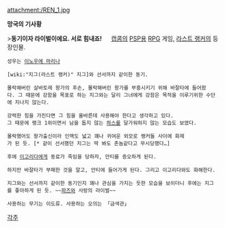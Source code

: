 attachment:/REN_1.jpg

'''망국의 기사황'''

>'''동기이자 라이벌이에요. 서로 힘내죠!'''
　
[[캡콤]]의 [[PSP]]용 [[RPG]] 게임, [[라스트 랭커]]의 등장인물. 

 성우는 [[이노우에 마리나]]

 [wiki:"지그(라스트 랭커)" 지그]와 선서까지 같이한 동기.

 몰락해버린 살바토레 왕가의 후손, 몰락해버린 왕가를 부흥시키기 위해 바잘타에 들어왔다. 그 때문에 강함을 목표로 하는 지그와는 달리 그녀에게 강함은 목적을 이루기위한 수단에 지나지 않는다.

 강력한 힘을 가진다면 그 힘을 올바른데 사용해야 한다고 생각하고 있다.
 그 때문에 랭크 1위이면서 남을 돕지 않는 [[하스]]를 달가워하지 않는 모습도 보였다.

 몰락했어도 왕가출신이라 인맥도 넓고 꽤나 귀여운 외모로 랭커들 사이에 화제가 된 듯. [* 같이 선서했던 지그는 딱 봐도 촌놈같다고 무시당했다…]

 후에 [[이고리다]]에게 동료가 죽임을 당하자, 안티를 증오하게 된다.

 하지만 바잘타가 부패한 것을 알고, 안티에 들어가게 된다. 그리고 이고리다와도 화해한다.

 지그와는 선서까지 같이한 동기인지 꽤나 관심을 가지는 듯한 모습을 보이더니 후에는 지그를 좋아하게 된 듯. ~~[[파즈]]와 사랑의 라이벌~~

 사용하는 무기는 이도류. 사용하는 오의는 「금색관」

[[각주]]
